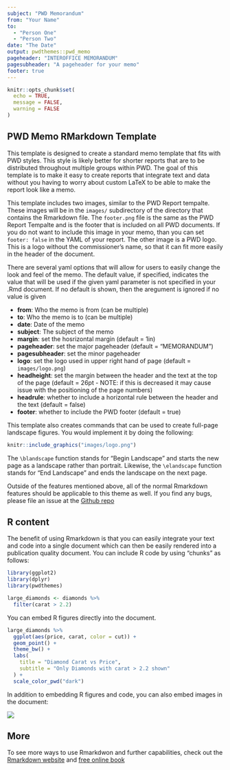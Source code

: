 ```yaml
---
subject: "PWD Memorandum"
from: "Your Name"
to: 
  - "Person One"
  - "Person Two"
date: "The Date"
output: pwdthemes::pwd_memo
pageheader: "INTEROFFICE MEMORANDUM"
pagesubheader: "A pageheader for your memo"
footer: true
---
```


```r
knitr::opts_chunk$set(
  echo = TRUE,
  message = FALSE, 
  warning = FALSE
)
```

## PWD Memo RMarkdown Template

This template is designed to create a standard memo template that fits with PWD styles. This style is likely better for shorter reports that are to be distributed throughout multiple groups within PWD. The goal of this template is to make it easy to create reports that integrate text and data without you having to worry about custom LaTeX to be able to make the report look like a memo. 

This template includes two images, similar to the PWD Report tempalte. These images will be in the `images/` subdirectory of the directory that contains the Rmarkdown file. The `footer.png` file is the same as the PWD Report Tempalte and is the footer that is included on all PWD documents. If you do not want to include this image in your memo, than you can set `footer: false` in the YAML of your report. The other image is a PWD logo. This is a logo without the commissioner's name, so that it can fit more easily in the header of the document. 

There are several yaml options that will allow for users to easily change the look and feel of the memo. The default value, if specified, indicates the value that will be used if the given yaml parameter is not specified in your .Rmd document. If no default is shown, then the aregument is ignored if no value is given

  * **from**: Who the memo is from (can be multiple)
  * **to**: Who the memo is to (can be multiple)
  * **date**: Date of the memo
  * **subject**: The subject of the memo
  * **margin**: set the hosrizontal margin (default = 1in)
  * **pageheader**: set the major pageheader (default = "MEMORANDUM")
  * **pagesubheader**: set the minor pageheader 
  * **logo**: set the logo used in upper right hand of page (default = `images/logo.png`)
  * **headheight**: set the margin between the header and the text at the top of the page (default = 26pt - NOTE: if this is decreased it may cause issue with the positioning of the page numbers)
  * **headrule**: whether to include a horizontal rule between the header and the text (default = false)
  * **footer**: whether to include the PWD footer (default = true)

This template also creates commands that can be used to create full-page landscape figures. You would implement it by doing the following:


\newpage
\blandscape

```r
knitr::include_graphics("images/logo.png")
```

\newpage
\elandscape

The `\blandscape` function stands for "Begin Landscape" and starts the new page as a landscape rather than portrait. Likewise, the `\elandscape` function stands for "End Landscape" and ends the landscape on the next page.

Outside of the features mentioned above, all of the normal Rmarkdown features should be applicable to this theme as well. If you find any bugs, please file an issue at the [Github repo](https://github.com/tbradley1013/pwdthemes/issues)

## R content

The benefit of using Rmarkdown is that you can easily integrate your text and code into a single document which can then be easily rendered into a publication quality document. You can include R code by using "chunks" as follows:

```r
library(ggplot2)
library(dplyr)
library(pwdthemes)
```

```r
large_diamonds <- diamonds %>% 
  filter(carat > 2.2)
```

You can embed R figures directly into the document. 

```r
large_diamonds %>% 
  ggplot(aes(price, carat, color = cut)) + 
  geom_point() + 
  theme_bw() + 
  labs(
    title = "Diamond Carat vs Price",
    subtitle = "Only Diamonds with carat > 2.2 shown"
  ) + 
  scale_color_pwd("dark")

```

In addition to embedding R figures and code, you can also embed images in the document:

![](images/logo.png)

## More

To see more ways to use Rmarkdwon and further capabilities, check out the [Rmarkdown website](https://rmarkdown.rstudio.com/index.html) and [free online book](https://bookdown.org/yihui/rmarkdown/)

